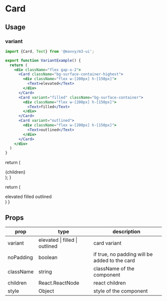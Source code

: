# Card

## Usage

### variant

```jsx
import {Card, Text} from '@mavvy/m3-ui';

export function VariantExample() {
  return (
    <div className="flex gap-x-2">
      <Card className="bg-surface-container-highest">
        <div className="flex w-[200px] h-[150px]">
          <Text>elevated</Text>
        </div>
      </Card>
      <Card variant="filled" className="bg-surface-container">
        <div className="flex w-[200px] h-[150px]">
          <Text>filled</Text>
        </div>
      </Card>
      <Card variant="outlined">
        <div className="flex w-[200px] h-[150px]">
          <Text>outlined</Text>
        </div>
      </Card>
    </div>
  )
}
```


  return (
    <div className="flex w-[200px] h-[150px]">{children}</div>
  );
}

  return (
    <Preview>
      <div className="flex gap-x-2">
        <Card className="!bg-outline">
          <Container>
            <Text>elevated</Text>
          </Container>
        </Card>
        <Card variant="filled" className="bg-surface-container">
          <Container>
            <Text>filled</Text>
          </Container>
        </Card>
        <Card variant="outlined">
          <Container>
            <Text>outlined</Text>
          </Container>
        </Card>
      </div>
    </Preview>
  )
}

<VariantExample />

## Props

|prop|type|description|
|----|----|-----------|
|variant|elevated \| filled \| outlined|card variant|
|noPadding|boolean|if true, no padding will be added to the card|
|className|string|className of the component|
|children|React.ReactNode|react children|
|style|Object|style of the component|
